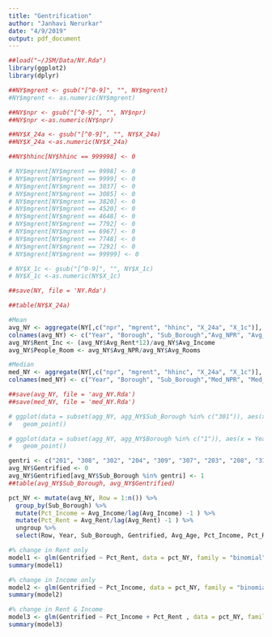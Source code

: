 ```yaml
---
title: "Gentrification"
author: "Janhavi Nerurkar"
date: "4/9/2019"
output: pdf_document
---
```


```r
##load("~/JSM/Data/NY.Rda")
library(ggplot2)
library(dplyr)
```

```r
##NY$mgrent <- gsub("[^0-9]", "", NY$mgrent)
#NY$mgrent <- as.numeric(NY$mgrent)

##NY$npr <- gsub("[^0-9]", "", NY$npr)
##NY$npr <-as.numeric(NY$npr)

##NY$X_24a <- gsub("[^0-9]", "", NY$X_24a)
##NY$X_24a <-as.numeric(NY$X_24a)

##NY$hhinc[NY$hhinc == 999998] <- 0

# NY$mgrent[NY$mgrent == 9998] <- 0
# NY$mgrent[NY$mgrent == 9999] <- 0
# NY$mgrent[NY$mgrent == 3037] <- 0
# NY$mgrent[NY$mgrent == 3085] <- 0
# NY$mgrent[NY$mgrent == 3820] <- 0
# NY$mgrent[NY$mgrent == 4520] <- 0
# NY$mgrent[NY$mgrent == 4648] <- 0
# NY$mgrent[NY$mgrent == 7792] <- 0
# NY$mgrent[NY$mgrent == 6967] <- 0
# NY$mgrent[NY$mgrent == 7748] <- 0
# NY$mgrent[NY$mgrent == 7292] <- 0
# NY$mgrent[NY$mgrent == 99999] <- 0

# NY$X_1c <- gsub("[^0-9]", "", NY$X_1c)
# NY$X_1c <-as.numeric(NY$X_1c)

##save(NY, file = 'NY.Rda')

##table(NY$X_24a)
```

```r
#Mean
avg_NY <- aggregate(NY[,c("npr", "mgrent", "hhinc", "X_24a", "X_1c")], by = list(NY$year,NY$borough, NY$sba), FUN = mean, na.rm = TRUE)
colnames(avg_NY) <- c("Year", "Borough", "Sub_Borough","Avg_NPR", "Avg_Rent", "Avg_Income", "Avg_Rooms", "Avg_Age")
avg_NY$Rent_Inc <- (avg_NY$Avg_Rent*12)/avg_NY$Avg_Income
avg_NY$People_Room <- avg_NY$Avg_NPR/avg_NY$Avg_Rooms

#Median
med_NY <- aggregate(NY[,c("npr", "mgrent", "hhinc", "X_24a", "X_1c")], by = list(NY$year,NY$borough, NY$sba), FUN = median, na.rm = TRUE)
colnames(med_NY) <- c("Year", "Borough", "Sub_Borough","Med_NPR", "Med_Rent", "Med_Income", "Med_Rooms", "Med_Age")

##save(avg_NY, file = 'avg_NY.Rda')
##save(med_NY, file = 'med_NY.Rda')
```

```r
# ggplot(data = subset(agg_NY, agg_NY$Sub_Borough %in% c("301")), aes(x = Year, y = Avg_Income), group = 1) +
#   geom_point()
```
```r
# ggplot(data = subset(agg_NY, agg_NY$Borough %in% c("1")), aes(x = Year, y = Avg_Income), group = 1) +
#   geom_point()
```

```r
gentri <- c("201", "308", "302", "204", "309", "307", "203", "208", "310", "101", "401", "207", "102", "216", "209")
avg_NY$Gentrified <- 0
avg_NY$Gentrified[avg_NY$Sub_Borough %in% gentri] <- 1
##table(avg_NY$Sub_Borough, avg_NY$Gentrified)
```

```r
pct_NY <- mutate(avg_NY, Row = 1:n()) %>%
  group_by(Sub_Borough) %>%
  mutate(Pct_Income = Avg_Income/lag(Avg_Income) -1 ) %>%
  mutate(Pct_Rent = Avg_Rent/lag(Avg_Rent) -1 ) %>%
  ungroup %>%
  select(Row, Year, Sub_Borough, Gentrified, Avg_Age, Pct_Income, Pct_Rent)
```


```r
#% change in Rent only
model1 <- glm(Gentrified ~ Pct_Rent, data = pct_NY, family = "binomial")
summary(model1)
```

```r
#% change in Income only
model2 <- glm(Gentrified ~ Pct_Income, data = pct_NY, family = "binomial")
summary(model2)
```

```r
#% change in Rent & Income
model3 <- glm(Gentrified ~ Pct_Income + Pct_Rent , data = pct_NY, family = "binomial")
summary(model3)
```

